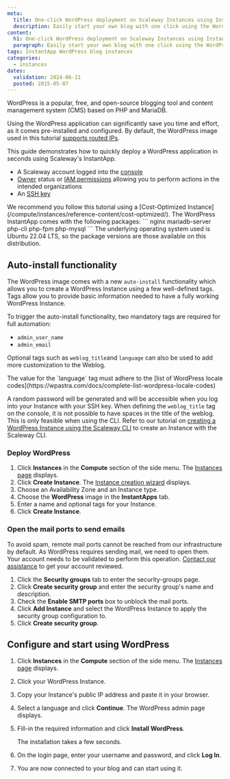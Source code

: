 ```yaml
---
meta:
  title: One-click WordPress deployment on Scaleway Instances using InstantApp
  description: Easily start your own blog with one click using the WordPress InstantApp on Scaleway Instances. Follow our complete guide for quick and seamless WordPress deployment.
content:
  h1: One-click WordPress deployment on Scaleway Instances using InstantApp
  paragraph: Easily start your own blog with one click using the WordPress InstantApp on Scaleway Instances. Follow our complete guide for quick and seamless WordPress deployment.
tags: InstantApp WordPress blog instances
categories:
  - instances
dates:
  validation: 2024-06-11
  posted: 2015-05-07
---
```


WordPress is a popular, free, and open-source blogging tool and content management system (CMS) based on PHP and MariaDB.

Using the WordPress application can significantly save you time and effort, as it comes pre-installed and configured. By default, the WordPress image used in this tutorial [supports routed IPs](/compute/instances/api-cli/using-routed-ips/).

This guide demonstrates how to quickly deploy a WordPress application in seconds using Scaleway's InstantApp.

<Macro id="requirements" />

- A Scaleway account logged into the [console](https://console.scaleway.com)
- [Owner](/identity-and-access-management/iam/concepts/#owner) status or [IAM permissions](/identity-and-access-management/iam/concepts/#permission) allowing you to perform actions in the intended organizations
- An [SSH key](/identity-and-access-management/organizations-and-projects/how-to/create-ssh-key/)

<Message type="tip">
 We recommend you follow this tutorial using a [Cost-Optimized Instance](/compute/instances/reference-content/cost-optimized/).
</Message>

<Message type="note">
  The WordPress InstantApp comes with the following packages:
  ```
  nginx
  mariadb-server
  php-cli
  php-fpm
  php-mysql
  ```
  The underlying operating system used is Ubuntu 22.04 LTS, so the package versions are those available on this distribution.
</Message>

## Auto-install functionality

The WordPress image comes with a new `auto-install` functionality which allows you to create a WordPress Instance using a few well-defined tags.
Tags allow you to provide basic information needed to have a fully working WordPress Instance.

To trigger the auto-install functionality, two mandatory tags are required for full automation:

- `admin_user_name`
- `admin_email`

Optional tags such as `weblog_title`and `language` can also be used to add more customization to the Weblog.

<Message type="note">
  The value for the `language` tag must adhere to the [list of WordPress locale codes](https://wpastra.com/docs/complete-list-wordpress-locale-codes)
</Message>

A random password will be generated and will be accessible when you log into your Instance with your SSH key.
When defining the `weblog_title` tag on the console, it is not possible to have spaces in the title of the weblog. This is only feasible when using the CLI. Refer to our tutorial on [creating a WordPress Instance using the Scaleway CLI](/tutorials/create-wordpress-instances-cli) to create an Instance with the Scaleway CLI.

### Deploy WordPress

1. Click **Instances** in the **Compute** section of the side menu. The [Instances page](https://console.scaleway.com/instance/servers) displays.
2. Click **Create Instance**. The [Instance creation wizard](https://console.scaleway.com/instance/servers/create) displays.
3. Choose an Availability Zone and an Instance type.
4. Choose the **WordPress** image in the **InstantApps** tab.
5. Enter a name and optional tags for your Instance.
6. Click **Create Instance**.

### Open the mail ports to send emails

To avoid spam, remote mail ports cannot be reached from our infrastructure by default. As WordPress requires sending mail, we need to open them. Your account needs to be validated to perform this operation. [Contact our assistance](https://console.scaleway.com/support/) to get your account reviewed.

1. Click the **Security groups** tab to enter the security-groups page.
2. Click **Create security group** and enter the security group's name and description.
    <Lightbox src="scaleway-nc-new-sg.webp" alt="" />
3. Check the **Enable SMTP ports** box to unblock the mail ports.
4. Click **Add Instance** and select the WordPress Instance to apply the security group configuration to.
5. Click **Create security group**.

## Configure and start using WordPress

1. Click **Instances** in the **Compute** section of the side menu. The [Instances page](https://console.scaleway.com/instance/servers) displays.
2. Click your WordPress Instance.
3. Copy your Instance's public IP address and paste it in your browser.
4. Select a language and click **Continue**. The WordPress admin page displays.
5. Fill-in the required information and click **Install WordPress**.

    <Lightbox src="scaleway-wp-configuration.webp" alt="" />

    <Message type="note">
      The installation takes a few seconds.
    </Message>

6. On the login page, enter your username and password, and click **Log In**.
    <Lightbox src="scaleway-wplogin.webp" alt="" />
7. You are now connected to your blog and can start using it.
    <Lightbox src="scaleway-wp.webp" alt="" />